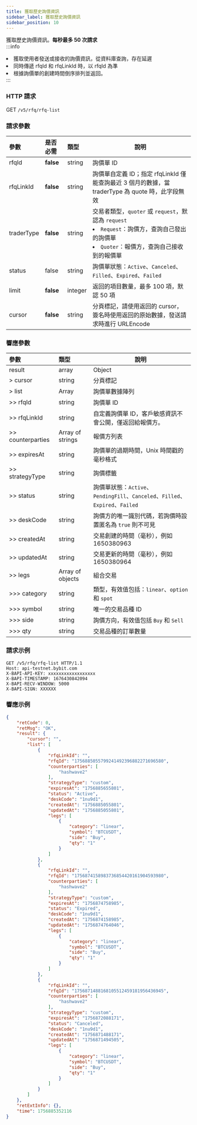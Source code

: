 ```yaml
---
title: 獲取歷史詢價資訊
sidebar_label: 獲取歷史詢價資訊
sidebar_position: 10
---
```

獲取歷史詢價資訊。**每秒最多 50 次請求**  
:::info
<li>獲取使用者發送或接收的詢價資訊，從資料庫查詢，存在延遲</li>
<li>同時傳遞 rfqId 和 rfqLinkId 時，以 rfqId 為準</li>
<li>根據詢價單的創建時間倒序排列並返回。</li>
:::

### HTTP 請求
GET `/v5/rfq/rfq-list`

### 請求參數
| 參數 | 是否必需 | 類型 | 說明 |
|:----- |:-------|:-----|------ |
|rfqId |**false** |string|詢價單 ID|
|rfqLinkId |**false** |string|詢價單自定義 ID；指定 rfqLinkId 僅能查詢最近 3 個月的數據，當 traderType 為 quote 時，此字段無效|
|traderType |**false** |string |交易者類型，`quoter` 或 `request`，默認為 `request`<li>`Request`：詢價方，查詢自己發出的詢價單</li><li>`Quoter`：報價方，查詢自己接收到的報價單</li>|
|status |false |string |詢價單狀態：`Active`、`Canceled`、`Filled`、`Expired`、`Failed` |
|limit |**false** |integer|返回的項目數量，最多 100 項，默認 50 項|
|cursor |**false** |string|分頁標記，請使用返回的 cursor，簽名時使用返回的原始數據，發送請求時進行 URLEncode|

### 響應參數
| 參數 | 類型 | 說明 |
|:----- |:-----|----- |
|result |array |Object|
|> cursor |string |分頁標記|
|> list |Array |詢價單數據陣列|
|>> rfqId |string |詢價單 ID|
|>> rfqLinkId |string |自定義詢價單 ID，客戶敏感資訊不會公開，僅返回給報價方。|
|>> counterparties |Array of strings |報價方列表 |
|>> expiresAt |string |詢價單的過期時間，Unix 時間戳的毫秒格式 |
|>> strategyType |string |詢價標籤 |
|>> status |string |詢價單狀態：`Active`、`PendingFill`、`Canceled`、`Filled`、`Expired`、`Failed` |
|>> deskCode |string |詢價方的唯一識別代碼，若詢價時設置匿名為 `true` 則不可見 |
|>> createdAt |string |交易創建的時間（毫秒），例如 1650380963 |
|>> updatedAt |string |交易更新的時間（毫秒），例如 1650380964 |
|>> legs |Array of objects |組合交易 |
|>>> category |string |類型，有效值包括：`linear`、`option` 和 `spot` |
|>>> symbol |string |唯一的交易品種 ID|
|>>> side |string |詢價方向，有效值包括 `Buy` 和 `Sell` |
|>>> qty |string |交易品種的訂單數量|

### 請求示例

```http
GET /v5/rfq/rfq-list HTTP/1.1
Host: api-testnet.bybit.com
X-BAPI-API-KEY: xxxxxxxxxxxxxxxxxx
X-BAPI-TIMESTAMP: 1676430842094
X-BAPI-RECV-WINDOW: 5000
X-BAPI-SIGN: XXXXXX
```

### 響應示例

```json
{
    "retCode": 0,
    "retMsg": "OK",
    "result": {
        "cursor": "",
        "list": [
            {
                "rfqLinkId": "",
                "rfqId": "1756885055799241492396882271696580",
                "counterparties": [
                    "hashwave2"
                ],
                "strategyType": "custom",
                "expiresAt": "1756885655801",
                "status": "Active",
                "deskCode": "1nu9d1",
                "createdAt": "1756885055801",
                "updatedAt": "1756885055801",
                "legs": [
                    {
                        "category": "linear",
                        "symbol": "BTCUSDT",
                        "side": "Buy",
                        "qty": "1"
                    }
                ]
            },
            {
                "rfqLinkId": "",
                "rfqId": "1756874158983736854420161904593980",
                "counterparties": [
                    "hashwave2"
                ],
                "strategyType": "custom",
                "expiresAt": "1756874758985",
                "status": "Expired",
                "deskCode": "1nu9d1",
                "createdAt": "1756874158985",
                "updatedAt": "1756874764046",
                "legs": [
                    {
                        "category": "linear",
                        "symbol": "BTCUSDT",
                        "side": "Buy",
                        "qty": "1"
                    }
                ]
            },
            {
                "rfqLinkId": "",
                "rfqId": "1756871488168105512459181956436945",
                "counterparties": [
                    "hashwave2"
                ],
                "strategyType": "custom",
                "expiresAt": "1756872088171",
                "status": "Canceled",
                "deskCode": "1nu9d1",
                "createdAt": "1756871488171",
                "updatedAt": "1756871494505",
                "legs": [
                    {
                        "category": "linear",
                        "symbol": "BTCUSDT",
                        "side": "Buy",
                        "qty": "1"
                    }
                ]
            }
        ]
    },
    "retExtInfo": {},
    "time": 1756885352116
}
```
